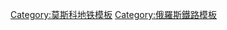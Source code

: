 {{鐵道路線
| 模板名稱 = 布托沃線
| 名稱 = {{MOSMETRO-bull|12|text=12}}
| 代表色 = #{{MOSMETRO color|12}}
| 背景顏色 = #FFFFFF
| 車站列表 = [[比察公園站|比察公園]] - [[森林公園站 (莫斯科地鐵)|森林公園]] - [[舊卡恰洛夫街站|舊卡恰洛夫街]] - [[斯科別列夫街站|斯科別列夫街]] - [[烏沙科夫海軍上將林蔭路站|烏沙科夫海軍上將林蔭路]] - [[戈爾恰科夫街站|戈爾恰科夫街]] - [[蒲寧路站|蒲寧路]]
|註釋=
}}<noinclude>
[[Category:莫斯科地铁模板]]
[[Category:俄羅斯鐵路模板]]
</noinclude>